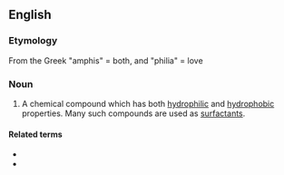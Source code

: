 ==English==
{{wikipedia}}

===Etymology===
From the Greek "amphis" = both, and "philia" = love

===Noun===
{{en-noun}}

# {{lb|en|chemistry}} A chemical compound which has both [[hydrophilic]] and [[hydrophobic]] properties. Many such compounds are used as [[surfactant]]s.

====Related terms====
* {{l|en|amphiphilic}}
* {{l|en|amphipathic}}
